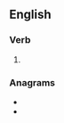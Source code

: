 ==English==

===Verb===
{{head|en|present participle}}

# {{present participle of|elude|lang=en|nocat=1}}

===Anagrams===
* {{l|en|dueling}}
* {{l|en|indulge}}